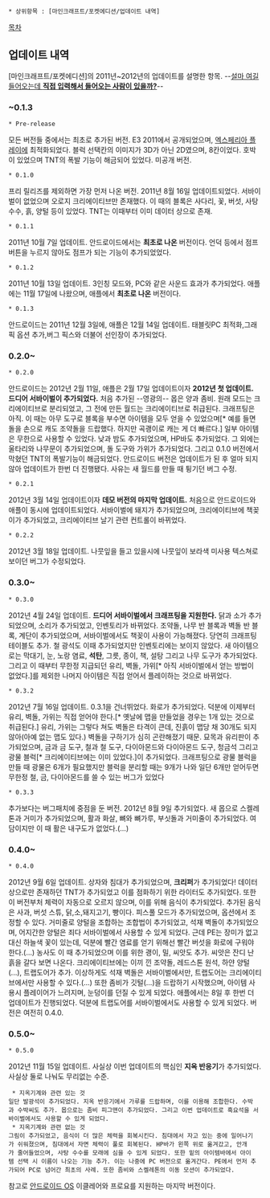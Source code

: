  * 상위항목 : [마인크래프트/포켓에디션/업데이트 내역]
[[목차]]
== 업데이트 내역 ==
[마인크래프트/포켓에디션]의 2011년~2012년의 업데이트를 설명한 항목.
--[[한지우(포켓몬스터 애니메이션 시리즈)/행적/포켓몬스터 XY|설마 여길 들어오는데 '''직접 입력해서 들어오는 사람이 있을까?''']]--
=== ~0.1.3 ===
 * Pre-release
모든 버전들 중에서는 최초로 추가된 버전.
E3 2011에서 공개되었으며, [[엑스페리아 플레이]]에 최적화되었다.
블럭 선택칸의 이미지가 3D가 아닌 2D였으며, 8칸이었다. 호박이 있었으며 TNT의 폭발 기능이 해금되어 있었다.
미공개 버전.
 * 0.1.0
프리 릴리즈를 제외하면 가장 먼저 나온 버전. 2011년 8월 16일 업데이트되었다. 서바이벌이 없었으며 오로지 크리에이티브만 존재했다. 이 때의 블록은 사다리, 꽃, 버섯, 사탕수수, 흙, 양털 등이 있었다. TNT는 이때부터 이미 데이터 상으로 존재.
 * 0.1.1
2011년 10월 7일 업데이트. 안드로이드에서는 '''최초로 나온''' 버전이다. 언덕 등에서 점프 버튼을 누르지 않아도 점프가 되는 기능이 추가되었었다.
 * 0.1.2
2011년 10월 13일 업데이트. 3인칭 모드와, PC와 같은 사운드 효과가 추가되었다. 애플에는 11월 17일에 나왔으며, 애플에서 '''최초로 나온''' 버전이다.
 * 0.1.3
안드로이드는 2011년 12월 3일에, 애플은 12월 14일 업데이트. 태블릿PC 최적화,그래픽 옵션 추가,버그 픽스와 더불어 선인장이 추가되었다.

=== 0.2.0~ ===

 * 0.2.0
안드로이드는 2012년 2월 11일, 애플은 2월 17일 업데이트이자 '''2012년 첫 업데이트.'''
'''드디어 서바이벌이 추가되었다.''' 처음 추가된 --영광의-- 몹은 양과 좀비. 원래 모드는 크리에이티브로 분리되었고, 그 전에 만든 월드는 크리에이티브로 취급된다. 크래프팅은 아직. 이 때는 아무 도구로 블록을 부수면 아이템을 모두 얻을 수 있었으며[* 예를 들면 돌을 손으로 캐도 조약돌을 드랍했다. 하지만 곡괭이로 캐는 게 더 빠르다.] 일부 아이템은 무한으로 사용할 수 있었다. 낮과 밤도 추가되었으며, HP바도 추가되었다. 그 외에는 울타리와 나무문이 추가되었으며, 돌 도구와 가위가 추가되었다. 그리고 0.1.0 버전에서 막혔던 TNT의 폭발기능이 해금되었다.
안드로이드 버전은 업데이트가 된 후 얼마 되지 않아 업데이트가 한번 더 진행됐다. 사유는 새 월드를 만들 때 튕기던 버그 수정.
 * 0.2.1
2012년 3월 14일 업데이트이자 '''데모 버전의 마지막 업데이트.''' 처음으로 안드로이드와 애플이 동시에 업데이트되었다. 서바이벌에 돼지가 추가되었으며, 크리에이티브에 책꽂이가 추가되었고, 크리에이티브 날기 관련 컨트롤이 바뀌었다.

 * 0.2.2
2012년 3월 18일 업데이트.
나뭇잎을 들고 있을시에 나뭇잎이 보라색 미사용 텍스쳐로 보이던 버그가 수정되었다.

=== 0.3.0~ ===

 * 0.3.0
2012년 4월 24일 업데이트. '''드디어 서바이벌에서 크래프팅을 지원한다.''' 닭과 소가 추가되었으며, 소리가 추가되었고, 인벤토리가 바뀌었다. 조약돌, 나무 반 블록과 벽돌 반 블록, 계단이 추가되었으며, 서바이벌에서도 책꽂이 사용이 가능해졌다. 당연히 크래프팅 테이블도 추가. 철 광석도 이때 추가되었지만 인벤토리에는 보이지 않았다. 새 아이템으로는 막대기, 눈, 노랑 염료, '''석탄''', 그릇, 종이, 책, 설탕 그리고 나무 도구가 추가되었다. 그리고 이 때부터 무한정 지급되던 유리, 벽돌, 가위[* 아직 서바이벌에서 얻는 방법이 없었다.]를 제외한 나머지 아이템은 직접 얻어서 플레이하는 것으로 바뀌었다.
 * 0.3.2
2012년 7월 16일 업데이트. 0.3.1을 건너뛰었다. 화로가 추가되었다. 덕분에 이제부터 유리, 벽돌, 가위는 직접 얻어야 한다.[* 옛날에 맵을 만들었을 경우는 1개 있는 것으로 취급된다.] 유리, 가위는 그렇다 쳐도 벽돌은 타격이 큰데, 진흙이 맵당 채 30개도 되지 않아(아예 없는 맵도 있다.) 벽돌을 구하기가 심히 곤란해졌기 때문. 묘목과 유리판이 추가되었으며, 금과 금 도구, 철과 철 도구, 다이아몬드와 다이아몬드 도구, 청금석 그리고 광물 블럭[* 크리에이티브에는 이미 있었다.]이 추가되었다. 크래프팅으로 광물 블럭을 만들 때 광물은 6개가 필요했지만 블럭을 분리할 때는 9개가 나와 일단 6개만 얻어두면 무한정 철, 금, 다이아몬드를 쓸 수 있는 버그가 있었다
 * 0.3.3
추가보다는 버그패치에 중점을 둔 버전. 2012년 8월 9일 추가되었다. 새 몹으로 스켈레톤과 거미가 추가되었으며, 활과 화살, 뼈와 뼈가루, 부싯돌과 거미줄이 추가되었다. 여담이지만 이 때 활은 내구도가 없었다.(...)

=== 0.4.0~ ===

 * 0.4.0
2012년 9월 6일 업데이트. 상자와 침대가 추가되었으며, '''크리퍼'''가 추가되었다! 데이터 상으로만 존재하던 TNT가 추가되었고 이를 점화하기 위한 라이터도 추가되었다. 또한 이 버전부처 체력이 자동으로 오르지 않으며, 이를 위해 음식이 추가되었다. 추가된 음식은 사과, 버섯 스튜, 닭,소,돼지고기, 빵이다. 피스풀 모드가 추가되었으며, 옵션에서 조정할 수 있다. 거미줄로 양털을 조합하는 조합법이 추가되었고, 석재 벽돌이 추가되었으며, 어지간한 양털은 죄다 서바이벌에서 사용할 수 있게 되었다. 근데 PE는 장미가 없고 대신 하늘색 꽃이 있는데, 덕분에 빨간 염료를 얻기 위해선 빨간 버섯을 화로에 구워야 한다.(...) 농사도 이 때 추가되었으며 이를 위한 괭이, 밀, 씨앗도 추가. 씨앗은 잔디 난 흙을 갈다 보면 나온다. 크리에이티브에는 이끼 낀 조약돌, 레드스톤 원석, 하얀 양털(...), 트랩도어가 추가. 이상하게도 석재 벽돌은 서바이벌에서만, 트랩도어는 크리에이티브에서만 사용할 수 있다.(...) 또한 좀비가 깃털(...)을 드랍하기 시작했으며, 아이템 사용시 플레이어가 느려지며, 눈덩이를 던질 수 있게 되었다.
애플에서는 8일 후 한번 더 업데이트가 진행되었다. 덕분에 트랩도어를 서바이벌에서도 사용할 수 있게 되었다. 버전은 여전히 0.4.0.

=== 0.5.0~ ===

 * 0.5.0
2012년 11월 15일 업데이트. 사실상 이번 업데이트의 핵심인 '''지옥 반응기'''가 추가되었다. 사실상 둘로 나눠도 무리없는 수준.
  * 지옥기계와 관련 있는 것
 일단 발광석이 추가되었다. 지옥 반응기에서 가루를 드랍하며, 이를 이용해 조합한다. 수박과 수박씨도 추가. 몹으로는 좀비 피그맨이 추가되었다. 그리고 이번 업데이트로 흑요석을 서바이벌에서도 사용할 수 있게 되었다.
  * 지옥기계와 관련 없는 것
 그림이 추가되었고, 음식이 더 많은 체력을 회복시킨다. 침대에서 자고 있는 중에 일어나기가 쉬워졌으며, 침대에서 자면 체력이 풀로 회복된다. HP바가 왼쪽 위로 옮겨갔고, 안개가 줄어들었으며, 사탕 수수를 모래에 심을 수 있게 되었다. 또한 밑의 아이템바에서 아이템 선택 시 이름이 나오는 기능 추가. 이는 나중에 PC 버전으로 옮겨간다. PE에서 먼저 추가되어 PC로 넘어간 최초의 사례. 또한 좀비와 스켈레톤의 이동 모션이 추가되었다.
참고로 [[안드로이드 OS]] 이클레어와 프로요를 지원하는 마지막 버전이다.
